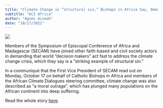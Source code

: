 ```yaml
---
title: "Climate Change is “structural sin,” Bishops in Africa Say, Demand World Leaders’ Action"
subtitle: "ACI Africa"
author: "Agnes Aineah"
date: "10/17/2022"
---
```


![](media-files/acd.jpg)

Members of the Symposium of Episcopal Conference of Africa and Madagascar (SECAM) have joined other faith-based and civil society actors in demanding that world “decision makers” act fast to address the climate change crisis, which they say is a “striking example of structural sin.”

In a communiqué that the First Vice President of SECAM read out on Monday, October 17 on behalf of Catholic Bishops in Africa and members of the African Climate Dialogues steering committee, climate change was also described as “a moral outrage”, which has plunged many populations on the African continent into deep suffering.

Read the whole story [here](https://www.aciafrica.org/index.php/news/6870/climate-change-is-structural-sin-bishops-in-africa-say-demand-world-leaders-action).